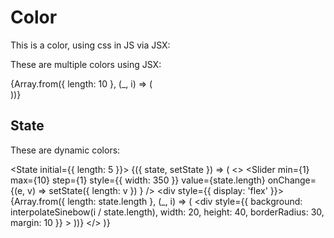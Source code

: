 
# Color

This is a color, using css in JS via JSX:

<div
  style={{
    background: 'steelblue',
    width: 20,
    height: 40,
    borderRadius: 30,
    margin: 10
  }}
></div>

These are multiple colors using JSX:

<div style={{ display: 'flex' }}>
  {Array.from({ length: 10 }, (_, i) => (
    <div
      style={{
        background: interpolateSinebow(i / 10),
        width: 20,
        height: 40,
        borderRadius: 30,
        margin: 10
      }}
    ></div>
  ))}
</div>

## State

These are dynamic colors:


<State initial={{ length: 5 }}>
  {({ state, setState }) => (
    <>
      <Slider
        min={1}
        max={10}
        step={1}
        style={{ width: 350 }}
        value={state.length}
        onChange={(e, v) =>
          setState({
            length: v
          })
        }
      />
      <div style={{ display: 'flex' }}>
        {Array.from({ length: state.length }, (_, i) => (
          <div
            style={{
              background: interpolateSinebow(i / state.length),
              width: 20,
              height: 40,
              borderRadius: 30,
              margin: 10
            }}
          ></div>
        ))}
      </div>
    </>
  )}
</State>
